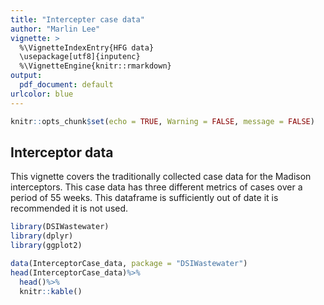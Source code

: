 ```yaml
---
title: "Intercepter case data"
author: "Marlin Lee"
vignette: >
  %\VignetteIndexEntry{HFG data}
  \usepackage[utf8]{inputenc}
  %\VignetteEngine{knitr::rmarkdown}
output:
  pdf_document: default
urlcolor: blue
---
```


```r
knitr::opts_chunk$set(echo = TRUE, Warning = FALSE, message = FALSE)
```

## Interceptor data

This vignette covers the traditionally collected case data for the Madison interceptors. This case data has three different metrics of cases over a period of 55 weeks. This dataframe is sufficiently out of date it is recommended it is not used.
```r
library(DSIWastewater)
library(dplyr)
library(ggplot2)

data(InterceptorCase_data, package = "DSIWastewater")
head(InterceptorCase_data)%>%
  head()%>%
  knitr::kable()
```

```r

```


```r
```